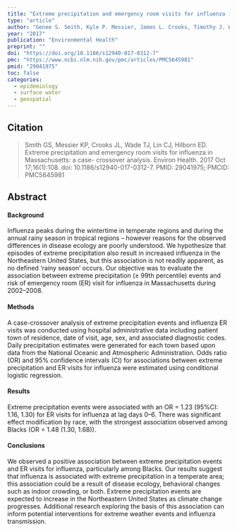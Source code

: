 ```yaml
---
title: "Extreme precipitation and emergency room visits for influenza in Massachusetts: a case- crossover analysis"
type: "article"
author: "Genee S. Smith, Kyle P. Messier, James L. Crooks, Timothy J. Wade, Cynthia J. Lin, & Elizabeth D. Hilborn"
year: "2017"
publication: "Environmental Health"
preprint: ""
doi: "https://doi.org/10.1186/s12940-017-0312-7"
pmc: "https://www.ncbi.nlm.nih.gov/pmc/articles/PMC5645981"
pmid: "29041975"
toc: false
categories:
  - epidemiology
  - surface water
  - geospatial
---
```


## Citation

> Smith GS, Messier KP, Crooks JL, Wade TJ, Lin CJ, Hilborn ED. Extreme precipitation and emergency room visits for influenza in Massachusetts: a case- crossover analysis. Environ Health. 2017 Oct 17;16(1):108. doi: 10.1186/s12940-017-0312-7. PMID: 29041975; PMCID: PMC5645981

## Abstract

#### Background

Influenza peaks during the wintertime in temperate regions and during the annual rainy season in tropical regions – however reasons for the observed differences in disease ecology are poorly understood. We hypothesize that episodes of extreme precipitation also result in increased influenza in the Northeastern United States, but this association is not readily apparent, as no defined ‘rainy season’ occurs. Our objective was to evaluate the association between extreme precipitation (≥ 99th percentile) events and risk of emergency room (ER) visit for influenza in Massachusetts during 2002–2008.

#### Methods

A case-crossover analysis of extreme precipitation events and influenza ER visits was conducted using hospital administrative data including patient town of residence, date of visit, age, sex, and associated diagnostic codes. Daily precipitation estimates were generated for each town based upon data from the National Oceanic and Atmospheric Administration. Odds ratio (OR) and 95% confidence intervals (CI) for associations between extreme precipitation and ER visits for influenza were estimated using conditional logistic regression.

#### Results

Extreme precipitation events were associated with an OR = 1.23 (95%CI: 1.16, 1.30) for ER visits for influenza at lag days 0–6. There was significant effect modification by race, with the strongest association observed among Blacks (OR = 1.48 (1.30, 1.68)).

#### Conclusions

We observed a positive association between extreme precipitation events and ER visits for influenza, particularly among Blacks. Our results suggest that influenza is associated with extreme precipitation in a temperate area; this association could be a result of disease ecology, behavioral changes such as indoor crowding, or both. Extreme precipitation events are expected to increase in the Northeastern United States as climate change progresses. Additional research exploring the basis of this association can inform potential interventions for extreme weather events and influenza transmission.
